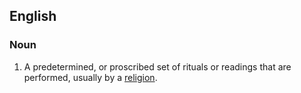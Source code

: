 ==English==

===Noun===
#A predetermined, or proscribed set of rituals or readings that are performed, usually by a [[religion]].